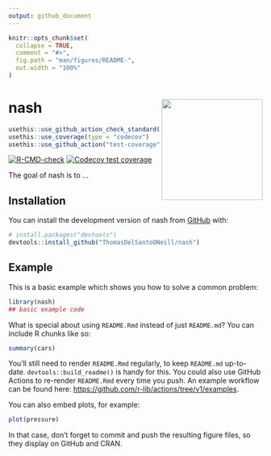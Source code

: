 ```yaml
---
output: github_document
---
```


<!-- README.md is generated from README.Rmd. Please edit that file -->

```r
knitr::opts_chunk$set(
  collapse = TRUE,
  comment = "#>",
  fig.path = "man/figures/README-",
  out.width = "100%"
)
```

# nash <a href='https://github.com/ThomasDelSantoONeill/nash'><img src='man/figures/nashlogo.svg' align="right" height="200" /></a>

<!-- badges: start -->
```r
usethis::use_github_action_check_standard()
usethis::use_coverage(type = "codecov")
usethis::use_github_action("test-coverage")
```

[![R-CMD-check](https://github.com/ThomasDelSantoONeill/nash/actions/workflows/R-CMD-check.yaml/badge.svg)](https://github.com/ThomasDelSantoONeill/nash/actions/workflows/R-CMD-check.yaml)
[![Codecov test coverage](https://codecov.io/gh/ThomasDelSantoONeill/nash/branch/main/graph/badge.svg)](https://app.codecov.io/gh/ThomasDelSantoONeill/nash?branch=main)
<!-- badges: end -->

The goal of nash is to ...

## Installation

You can install the development version of nash from [GitHub](https://github.com/) with:

``` r
# install.packages("devtools")
devtools::install_github("ThomasDelSantoONeill/nash")
```

## Example

This is a basic example which shows you how to solve a common problem:

```r
library(nash)
## basic example code
```

What is special about using `README.Rmd` instead of just `README.md`? You can include R chunks like so:

```r
summary(cars)
```

You'll still need to render `README.Rmd` regularly, to keep `README.md` up-to-date. `devtools::build_readme()` is handy for this. You could also use GitHub Actions to re-render `README.Rmd` every time you push. An example workflow can be found here: <https://github.com/r-lib/actions/tree/v1/examples>.

You can also embed plots, for example:

```r
plot(pressure)
```

In that case, don't forget to commit and push the resulting figure files, so they display on GitHub and CRAN.
